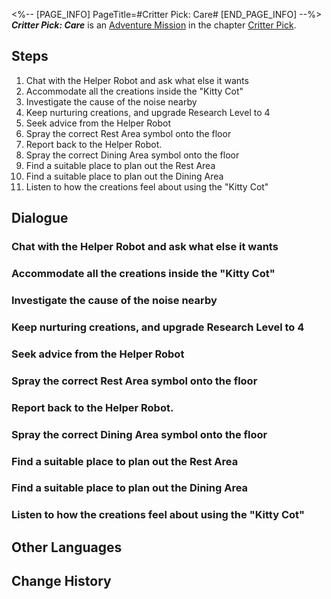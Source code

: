 <%-- [PAGE_INFO]
PageTitle=#Critter Pick: Care#
[END_PAGE_INFO] --%>
{{Stub|Dialogue, characters, and location(s)}}
{{Mission Infobox
|id            = 8016202
|title         = 
|image         = Mission Critter Pick: Care.png
|type          = Adventure
|event_name    = 
|chapter       = Critter Pick
|requirements  = [[Adventure Mission]] ''[[Critter Pick: Nurture]]'' completed
|summary       = <!--official mission summary from Fate's Atlas-->
|characters    = <!--characters that appear in this mission-->
|startLocation = <!--location as it intially appears on the mission screen-->
|world         = <!--i.e. Penacony-->
|area          = <!--i.e. A Child's Dream-->
|prev          = 
|next          = Critter Pick: Detective Peppy Interlude
|exp           = 100
|credits       = 20000
|stellarJade   = 
|other         = {{Card List|Traveler's Guide*3; Lost Crystal*2|delim=;}}
}}
'''''Critter Pick: Care''''' is an [[Adventure Mission]] in the chapter [[Critter Pick]].

==Steps==
# Chat with the Helper Robot and ask what else it wants
# Accommodate all the creations inside the "Kitty Cot"
# Investigate the cause of the noise nearby
# Keep nurturing creations, and upgrade Research Level to 4
# Seek advice from the Helper Robot
# Spray the correct Rest Area symbol onto the floor
# Report back to the Helper Robot.
# Spray the correct Dining Area symbol onto the floor
# Find a suitable place to plan out the Rest Area
# Find a suitable place to plan out the Dining Area
# Listen to how the creations feel about using the "Kitty Cot"

<!--
==Gameplay Notes==

--><!--
==Trial Character==

-->
==Dialogue==
{{Stub Dialogue}}
===Chat with the Helper Robot and ask what else it wants===
{{Mission Description|type=adventure|location=<!--to be added-->|The Helper Robot is looking for you, apparently for something related to the creations &mdash; again. Quickly go and find out what's happened.}}
{{Dialogue Start}}
:{{tx}}
{{Dialogue End}}

===Accommodate all the creations inside the "Kitty Cot"===
{{Mission Description|type=adventure|location=<!--to be added-->|update|Asta has bought a stack of sleeping supplies for the creations. The little ones need to rest too, so try moving them to a comfortable cot.<br />You knew without asking that all these things listed as "pet supplies" had to be paid for out of Asta's own pocket.}}
{{Dialogue Start}}
:{{tx}}
{{Dialogue End}}

===Investigate the cause of the noise nearby===
{{Mission Description|type=adventure|location=<!--to be added-->|update|With your support, the creations quickly adapt to the environment of the Seclusion Zone &mdash; but some creations are still super noisy. What's happened? Go find out.<br />In a sense, they were nurtured into existence by you. Does that make you... their parent?}}
{{Dialogue Start}}
:{{tx}}
{{Dialogue End}}

===Keep nurturing creations, and upgrade Research Level to 4===
{{Mission Description|type=adventure|location=<!--to be added-->|update|There's still not enough data on the creations. Keep nurturing them and work hard to improve the research progress. The weight of this task still rests upon your shoulders...}}
{{Dialogue Start}}
:{{tx}}
{{Dialogue End}}

===Seek advice from the Helper Robot===
{{Mission Description|type=adventure|location=<!--to be added-->|update|The creations love this place, but too much excitement can be a bad thing. They made everything super messy in here. Let's get the Helper Robot to tidy up.<br />You seriously spoil them too much.}}
{{Dialogue Start}}
:{{tx}}
{{Dialogue End}}

===Spray the correct Rest Area symbol onto the floor===
{{Mission Description|type=adventure|location=<!--to be added-->|update|Upon careful observation, you confirm that this is a good place to cordon off as the Rest Area. Time to spray the right graffiti on the ground to help these illiterate creations get back to their resting spots.}}
{{Dialogue Start}}
:{{tx}}
{{Dialogue End}}

===Report back to the Helper Robot.===
{{Mission Description|type=adventure|location=<!--to be added-->|update|Splitting the place into functional areas was a great success. Time to go back and report to the Helper Robot with these results. The creations are really compliant now, and you trust that your nurturing work with the Helper Robot is going to be much easier from now on.}}
{{Dialogue Start}}
:{{tx}}
{{Dialogue End}}

===Spray the correct Dining Area symbol onto the floor===
{{Mission Description|type=adventure|location=<!--to be added-->|update|Upon careful observation, you confirm that this is a good place to cordon off as the Dining Area. Time to spray the right graffiti on the ground to help these illiterate creations get back to their feeding spots.}}
{{Dialogue Start}}
:{{tx}}
{{Dialogue End}}

===Find a suitable place to plan out the Rest Area===
{{Mission Description|type=adventure|location=<!--to be added-->|update|Just nurturing them without teaching them is no good. Time for the creations to learn the rules of the space station. The Helper Robot suggests using sprayed symbols to divide out functional areas, which would help them to better tidy up the place regularly.<br />Speaking of which, where would be best to put our Rest Area?}}
{{Dialogue Start}}
:{{tx}}
{{Dialogue End}}

===Find a suitable place to plan out the Dining Area===
{{Mission Description|type=adventure|location=<!--to be added-->|update|Just nurturing them without teaching them is no good. Time for the creations to learn the rules of the space station. The Helper Robot suggests using sprayed symbols to divide out functional areas, which would help them to better tidy up the place regularly.<br />Speaking of which, where would be best to put our Dining Area?}}
{{Dialogue Start}}
:{{tx}}
{{Dialogue End}}

===Listen to how the creations feel about using the "Kitty Cot"===
{{Mission Description|type=adventure|location=<!--to be added-->|update|Asta has bought a stack of sleeping supplies for the creations. The little ones need to rest too, so try moving them to a comfortable cot.<br />You knew without asking that all these things listed as "pet supplies" had to be paid for out of Asta's own pocket.}}
{{Dialogue Start}}
:{{tx}}
{{Dialogue End}}

==Other Languages==
{{Other Languages
|en   = Critter Pick: Care
|zhs  = 异宠拾遗：照顾
|zht  = 異寵拾遺：照顧
|ja   = わくわくワンダーペット：世話
|ko   = 이색 펫 연구: 보살핌
|es   = Búsqueda de mascotas exóticas: cuidado
|fr   = Chasse aux créatures insolites : Soin
|ru   = Охота на экзотических питомцев: Забота
|th   = รวบรวมสิ่งมีชีวิตสุดแปลก: ดูแล
|vi   = Góp Nhặt Thú Cưng: Chăm Sóc
|de   = Exotische Haustiersammlung: Pflege
|id   = Budi Daya Makhluk Eksotis: Perhatian
|pt   = Escolha de Criaturas: Carinho
}}

==Change History==
{{Change History|1.6}}
